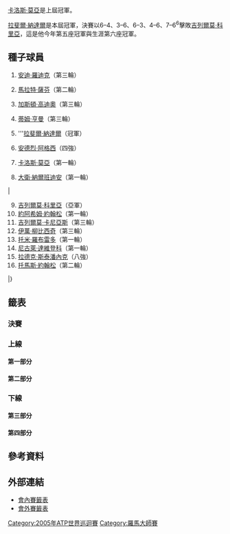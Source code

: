 {{noteTA|G1=Tennis
|1=zh-hans:圈;zh-hant:輪
|2=zh-hans:半区;zh-hant:半部;
|3=zh-hans:半决赛;zh-hk:準決賽;zh-tw:四強;
|4=zh-hans:半準决赛;zh-hk:半準決賽;zh-tw:八強;
}}

{{TennisEvents|2005|義大利公開賽|
| defchamp =
| champ  = {{flagicon|ESP}} [[拉斐爾·納達爾|拉斐爾·納達爾]]
| runner = {{flagicon|ARG}} [[吉列爾莫·科里亞|吉列爾莫·科里亞]]
| score  = 6–4、3–6、6–3、4–6、7–6<sup>6</sup>
}}

{{main|2005年義大利公開賽}}

[[卡洛斯·莫亞|卡洛斯·莫亞]]是上屆冠軍。

[[拉斐爾·納達爾|拉斐爾·納達爾]]是本屆冠軍，決賽以6–4、3–6、6–3、4–6、7–6<sup>6</sup>擊敗[[吉列爾莫·科里亞|吉列爾莫·科里亞]]，這是他今年第五座冠軍與生涯第六座冠軍。

==種子球員==
{{col-begin}}
{{col-2}}
#{{flagicon|USA}} [[安迪·羅迪克|安迪·羅迪克]]（第三輪）
#{{flagicon|RUS}} [[馬拉特·薩芬|馬拉特·薩芬]]（第二輪）
#{{flagicon|ARG}} [[加斯頓·高迪奧|加斯頓·高迪奧]]（第三輪）
#{{flagicon|GBR}} [[蒂姆·亨曼|蒂姆·亨曼]]（第三輪）
#{{flagicon|ESP}} '''[[拉斐爾·納達爾|拉斐爾·納達爾]]（冠軍）
#{{flagicon|USA}} [[安德烈·阿格西|安德烈·阿格西]]（四強）
#{{flagicon|ESP}} [[卡洛斯·莫亞|卡洛斯·莫亞]]（第一輪）
#{{flagicon|ARG}} [[大衛·納爾班迪安|大衛·納爾班迪安]]（第一輪）
|
<ol start=9>
<li> {{flagicon|ARG}} [[吉列爾莫·科里亞|吉列爾莫·科里亞]]（亞軍）</li>
<li> {{flagicon|SWE}} [[約阿希姆·約翰松|約阿希姆·約翰松]]（第一輪）</li>
<li> {{flagicon|ARG}} [[吉列爾莫·卡尼亞斯|吉列爾莫·卡尼亞斯]]（第三輪）</li>
<li> {{flagicon|CRO}} [[伊萬·柳比西奇|伊萬·柳比西奇]]（第三輪）</li>
<li> {{flagicon|ESP}} [[托米·羅布雷多|托米·羅布雷多]]（第一輪）</li>
<li> {{flagicon|RUS}} [[尼古萊·達維登科|尼古萊·達維登科]]（第一輪）</li>
<li> {{flagicon|CZE}} [[拉德克·斯泰潘內克|拉德克·斯泰潘內克]]（八強）</li>
<li> {{flagicon|SWE}} [[托馬斯·約翰松|托馬斯·約翰松]]（第二輪）</li>
</ol>
|}

==籤表==
{{Draw key}}

===決賽===
{{4TeamBracket-Tennis35
| RD1=四強
| RD2=決賽
| team-width=175

| RD1-seed1=9
| RD1-team1={{flagicon|ARG}} '''[[吉列爾莫·科里亞|科里亞]]
| RD1-score1-1='''7
| RD1-score1-2='''7<sup>7</sup>
| RD1-score1-3= 
| RD1-seed2=6
| RD1-team2={{flagicon|USA}} [[安德烈·阿格西|阿格西]]
| RD1-score2-1=5
| RD1-score2-2=6<sup>0</sup>
| RD1-score2-3= 
| RD1-seed3= 
| RD1-team3={{flagicon|ESP}} [[大衛·費雷爾|費雷爾]]
| RD1-score3-1='''6
| RD1-score3-2=4
| RD1-score3-3=5
| RD1-seed4=5
| RD1-team4={{flagicon|ESP}} '''[[拉斐爾·納達爾|納達爾]]
| RD1-score4-1=4
| RD1-score4-2='''6
| RD1-score4-3='''7
| RD2-seed1=9
| RD2-team1={{flagicon|ARG}} [[吉列爾莫·科里亞|科里亞]]
| RD2-score1-1=4
| RD2-score1-2='''6
| RD2-score1-3=3
| RD2-score1-4='''6
| RD2-score1-5=6<sup>6</sup>
| RD2-seed2=5
| RD2-team2={{flagicon|ESP}} '''[[拉斐爾·納達爾|納達爾]]
| RD2-score2-1='''6
| RD2-score2-2=3
| RD2-score2-3='''6
| RD2-score2-4=4
| RD2-score2-5='''7<sup>8</sup>
}}

===上線===
====第一部分====
{{16TeamBracket-Compact-Tennis3-Byes
| RD1=第一輪
| RD2=第二輪
| RD3=第三輪
| RD4=八強

| RD1-seed01=1
| RD1-team01={{flagicon|USA}} '''[[安迪·羅迪克|羅迪克]]
| RD1-score01-1='''6
| RD1-score01-2='''6
| RD1-score01-3= 
| RD1-seed02= 
| RD1-team02={{flagicon|GBR}} [[格雷格·魯塞德斯基|魯塞德斯基]]
| RD1-score02-1=4
| RD1-score02-2=2
| RD1-score02-3= 
| RD1-seed03= 
| RD1-team03={{flagicon|ESP}} '''[[阿爾伯特·科斯塔|科斯塔]]
| RD1-score03-1='''6
| RD1-score03-2='''6
| RD1-score03-3= 
| RD1-seed04=Q
| RD1-team04={{flagicon|ESP}} [[阿爾伯特·蒙塔涅斯|蒙塔涅斯]]
| RD1-score04-1=4
| RD1-score04-2=4
| RD1-score04-3= 
| RD1-seed05=Q
| RD1-team05={{flagicon|SUI}} '''[[斯坦尼斯拉斯·瓦夫林卡|瓦夫林卡]]
| RD1-score05-1='''6
| RD1-score05-2='''6
| RD1-score05-3= 
| RD1-seed06= 
| RD1-team06={{flagicon|CZE}} [[托馬什·貝爾迪赫|貝爾迪赫]]
| RD1-score06-1=1
| RD1-score06-2=4
| RD1-score06-3= 
| RD1-seed07= 
| RD1-team07={{flagicon|ESP}} '''[[費爾南多·貝爾達斯科|貝爾達斯科]]
| RD1-score07-1='''6
| RD1-score07-2='''7
| RD1-score07-3= 
| RD1-seed08=14
| RD1-team08={{flagicon|RUS}} [[尼古萊·達維登科|達維登科]]
| RD1-score08-1=3
| RD1-score08-2=5
| RD1-score08-3= 
| RD1-seed09=9
| RD1-team09={{flagicon|ARG}} '''[[吉列爾莫·科里亞|科里亞]]
| RD1-score09-1='''7<sup>7</sup>
| RD1-score09-2=5
| RD1-score09-3='''6
| RD1-seed10= 
| RD1-team10={{flagicon|CHI}} [[費爾南多·岡薩雷斯|岡薩雷斯]]
| RD1-score10-1=6<sup>5</sup>
| RD1-score10-2='''7
| RD1-score10-3=4
| RD1-seed11= 
| RD1-team11={{flagicon|GER}} '''[[尼古拉斯·基弗|基弗]]
| RD1-score11-1='''6
| RD1-score11-2='''6
| RD1-score11-3= 
| RD1-seed12= 
| RD1-team12={{flagicon|GER}} [[托米·哈斯|哈斯]]
| RD1-score12-1=3
| RD1-score12-2=1
| RD1-score12-3= 
| RD1-seed13= 
| RD1-team13={{flagicon|BLR}} [[馬克斯·米爾內|米爾內]]
| RD1-score13-1='''7
| RD1-score13-2=4
| RD1-score13-3=6<sup>6</sup>
| RD1-seed14=WC
| RD1-team14={{flagicon|ITA}} '''[[戴維德·桑吉內蒂|桑吉內蒂]]
| RD1-score14-1=5
| RD1-score14-2='''6
| RD1-score14-3='''7<sup>8</sup>
| RD1-seed15= 
| RD1-team15={{flagicon|FRA}} '''[[法布里斯·桑托羅|桑托羅]]
| RD1-score15-1='''6
| RD1-score15-2=1
| RD1-score15-3='''6
| RD1-seed16=8
| RD1-team16={{flagicon|ARG}} [[大衛·納爾班迪安|納爾班迪安]]
| RD1-score16-1=4
| RD1-score16-2='''6
| RD1-score16-3=4
| RD2-seed01=1
| RD2-team01={{flagicon|USA}} '''[[安迪·羅迪克|羅迪克]]
| RD2-score01-1='''6
| RD2-score01-2='''7
| RD2-score01-3= 
| RD2-seed02= 
| RD2-team02={{flagicon|ESP}} [[阿爾伯特·科斯塔|科斯塔]]
| RD2-score02-1=4
| RD2-score02-2=5
| RD2-score02-3= 
| RD2-seed03=Q
| RD2-team03={{flagicon|SUI}} [[斯坦尼斯拉斯·瓦夫林卡|瓦夫林卡]]
| RD2-score03-1=6<sup>8</sup>
| RD2-score03-2=2
| RD2-score03-3= 
| RD2-seed04= 
| RD2-team04={{flagicon|ESP}} '''[[費爾南多·貝爾達斯科|貝爾達斯科]]
| RD2-score04-1='''7<sup>10</sup>
| RD2-score04-2='''6
| RD2-score04-3= 
| RD2-seed05=9
| RD2-team05={{flagicon|ARG}} '''[[吉列爾莫·科里亞|科里亞]]
| RD2-score05-1='''6
| RD2-score05-2='''6
| RD2-score05-3= 
| RD2-seed06= 
| RD2-team06={{flagicon|GER}} [[尼古拉斯·基弗|基弗]]
| RD2-score06-1=1
| RD2-score06-2=1
| RD2-score06-3= 
| RD2-seed07=WC
| RD2-team07={{flagicon|ITA}} '''[[戴維德·桑吉內蒂|桑吉內蒂]]
| RD2-score07-1='''6
| RD2-score07-2='''7
| RD2-score07-3= 
| RD2-seed08= 
| RD2-team08={{flagicon|FRA}} [[法布里斯·桑托羅|桑托羅]]
| RD2-score08-1=3
| RD2-score08-2=5
| RD2-score08-3= 
| RD3-seed01=1
| RD3-team01={{flagicon|USA}} [[安迪·羅迪克|羅迪克]]
| RD3-score01-1='''7<sup>7</sup>
| RD3-score01-2=6<sup>3</sup>
| RD3-score01-3=4
| RD3-seed02= 
| RD3-team02={{flagicon|ESP}} '''[[費爾南多·貝爾達斯科|貝爾達斯科]]
| RD3-score02-1=6<sup>1</sup>
| RD3-score02-2='''7<sup>7</sup>
| RD3-score02-3='''6
| RD3-seed03=9
| RD3-team03={{flagicon|ARG}} '''[[吉列爾莫·科里亞|科里亞]]
| RD3-score03-1='''6
| RD3-score03-2='''6
| RD3-score03-3= 
| RD3-seed04=WC
| RD3-team04={{flagicon|ITA}} [[戴維德·桑吉內蒂|桑吉內蒂]]
| RD3-score04-1=0
| RD3-score04-2=4
| RD3-score04-3= 
| RD4-seed01= 
| RD4-team01={{flagicon|ESP}} [[費爾南多·貝爾達斯科|貝爾達斯科]]
| RD4-score01-1='''6
| RD4-score01-2=3
| RD4-score01-3=3
| RD4-seed02=9
| RD4-team02={{flagicon|ARG}} '''[[吉列爾莫·科里亞|科里亞]]
| RD4-score02-1=3
| RD4-score02-2='''6
| RD4-score02-3='''6
}}

====第二部分====
{{16TeamBracket-Compact-Tennis3-Byes
| RD1=第一輪
| RD2=第二輪
| RD3=第三輪
| RD4=八強

| RD1-seed01=4
| RD1-team01={{flagicon|GBR}} '''[[蒂姆·亨曼|亨曼]]
| RD1-score01-1='''6
| RD1-score01-2='''6
| RD1-score01-3= 
| RD1-seed02= 
| RD1-team02={{flagicon|BRA}} [[古斯塔沃·庫爾滕|庫爾滕]]
| RD1-score02-1=3
| RD1-score02-2=3
| RD1-score02-3= 
| RD1-seed03= 
| RD1-team03={{flagicon|CHI}} '''[[尼古拉斯·馬蘇|馬蘇]]
| RD1-score03-1='''6
| RD1-score03-2='''6
| RD1-score03-3= 
| RD1-seed04=Q
| RD1-team04={{flagicon|FRA}} [[保羅-亨利·馬蒂厄|馬蒂厄]]
| RD1-score04-1=0
| RD1-score04-2=4
| RD1-score04-3= 
| RD1-seed05= 
| RD1-team05={{flagicon|BRA}} [[里卡多·梅洛|梅洛]]
| RD1-score05-1=4
| RD1-score05-2=3
| RD1-score05-3= 
| RD1-seed06= 
| RD1-team06={{flagicon|SVK}} '''[[多米尼克·赫巴蒂|赫巴蒂]]
| RD1-score06-1='''6
| RD1-score06-2='''6
| RD1-score06-3= 
| RD1-seed07=Q
| RD1-team07={{flagicon|FRA}} '''[[儒利安·貝內托|貝內托]]
| RD1-score07-1='''6
| RD1-score07-2='''6
| RD1-score07-3= 
| RD1-seed08=13
| RD1-team08={{flagicon|ESP}} [[托米·羅布雷多|羅布雷多]]
| RD1-score08-1=1
| RD1-score08-2=0
| RD1-score08-3= 
| RD1-seed09=12
| RD1-team09={{flagicon|CRO}} '''[[伊萬·柳比西奇|柳比西奇]]
| RD1-score09-1='''6
| RD1-score09-2='''6
| RD1-score09-3= 
| RD1-seed10= 
| RD1-team10={{flagicon|BEL}} [[奧利維埃·羅庫斯|O 羅庫斯]]
| RD1-score10-1=3
| RD1-score10-2=3
| RD1-score10-3= 
| RD1-seed11= 
| RD1-team11={{flagicon|DEN}} [[堅尼夫·卡遜|卡遜]]
| RD1-score11-1=3
| RD1-score11-2=2
| RD1-score11-3= 
| RD1-seed12= 
| RD1-team12={{flagicon|FRA}} '''[[塞巴斯蒂安·格羅斯讓|格羅斯讓]]
| RD1-score12-1='''6
| RD1-score12-2='''6
| RD1-score12-3= 
| RD1-seed13=Q
| RD1-team13={{flagicon|FRA}} '''[[里夏爾·加斯奎特|加斯奎特]]
| RD1-score13-1='''6
| RD1-score13-2='''6
| RD1-score13-3= 
| RD1-seed14= 
| RD1-team14={{flagicon|THA}} [[帕拉東·斯里查潘|斯里查潘]]
| RD1-score14-1=0
| RD1-score14-2=2
| RD1-score14-3= 
| RD1-seed15=WC
| RD1-team15={{flagicon|ITA}} [[阿萊西·迪·毛羅|迪·毛羅]]
| RD1-score15-1=5
| RD1-score15-2=2
| RD1-score15-3= 
| RD1-seed16=6
| RD1-team16={{flagicon|USA}} '''[[安德烈·阿格西|阿格西]]
| RD1-score16-1='''7
| RD1-score16-2='''6
| RD1-score16-3= 
| RD2-seed01=4
| RD2-team01={{flagicon|GBR}} '''[[蒂姆·亨曼|亨曼]]
| RD2-score01-1='''6
| RD2-score01-2='''6
| RD2-score01-3= 
| RD2-seed02= 
| RD2-team02={{flagicon|CHI}} [[尼古拉斯·馬蘇|馬蘇]]
| RD2-score02-1=3
| RD2-score02-2=2
| RD2-score02-3= 
| RD2-seed03= 
| RD2-team03={{flagicon|SVK}} '''[[多米尼克·赫巴蒂|赫巴蒂]]
| RD2-score03-1='''7<sup>7</sup>
| RD2-score03-2='''6
| RD2-score03-3= 
| RD2-seed04=Q
| RD2-team04={{flagicon|FRA}} [[儒利安·貝內托|貝內托]]
| RD2-score04-1=6<sup>4</sup>
| RD2-score04-2=0
| RD2-score04-3= 
| RD2-seed05=12
| RD2-team05={{flagicon|CRO}} '''[[伊萬·柳比西奇|柳比西奇]]
| RD2-score05-1='''6
| RD2-score05-2=3
| RD2-score05-3='''6
| RD2-seed06= 
| RD2-team06={{flagicon|FRA}} [[塞巴斯蒂安·格羅斯讓|格羅斯讓]]
| RD2-score06-1=4
| RD2-score06-2='''6
| RD2-score06-3=3
| RD2-seed07=Q
| RD2-team07={{flagicon|FRA}} [[里夏爾·加斯奎特|加斯奎特]]
| RD2-score07-1=2
| RD2-score07-2=3
| RD2-score07-3= 
| RD2-seed08=6
| RD2-team08={{flagicon|USA}} '''[[安德烈·阿格西|阿格西]]
| RD2-score08-1='''6
| RD2-score08-2='''6
| RD2-score08-3= 
| RD3-seed01=4
| RD3-team01={{flagicon|GBR}} [[蒂姆·亨曼|亨曼]]
| RD3-score01-1=3
| RD3-score01-2='''6
| RD3-score01-3=3
| RD3-seed02= 
| RD3-team02={{flagicon|SVK}} '''[[多米尼克·赫巴蒂|赫巴蒂]]
| RD3-score02-1='''6
| RD3-score02-2=3
| RD3-score02-3='''6
| RD3-seed03=12
| RD3-team03={{flagicon|CRO}} [[伊萬·柳比西奇|柳比西奇]]
| RD3-score03-1=6<sup>4</sup>
| RD3-score03-2=3
| RD3-score03-3= 
| RD3-seed04=6
| RD3-team04={{flagicon|USA}} '''[[安德烈·阿格西|阿格西]]
| RD3-score04-1='''7<sup>7</sup>
| RD3-score04-2='''6
| RD3-score04-3= 
| RD4-seed01= 
| RD4-team01={{flagicon|SVK}} [[多米尼克·赫巴蒂|赫巴蒂]]
| RD4-score01-1=3
| RD4-score01-2=3
| RD4-score01-3= 
| RD4-seed02=6
| RD4-team02={{flagicon|USA}} '''[[安德烈·阿格西|阿格西]]
| RD4-score02-1='''6
| RD4-score02-2='''6
| RD4-score02-3= 
}}

===下線===
====第三部分====
{{16TeamBracket-Compact-Tennis3-Byes
| RD1=第一輪
| RD2=第二輪
| RD3=第三輪
| RD4=八強

| RD1-seed01=7
| RD1-team01={{flagicon|ESP}} [[卡洛斯·莫亞|莫亞]]
| RD1-score01-1=4
| RD1-score01-2=6<sup>7</sup>
| RD1-score01-3= 
| RD1-seed02=WC
| RD1-team02={{flagicon|ITA}} '''[[波蒂托·斯塔拉切|斯塔拉切]]
| RD1-score02-1='''6
| RD1-score02-2='''7<sup>9</sup>
| RD1-score02-3= 
| RD1-seed03=LL
| RD1-team03={{flagicon|ESP}} '''[[阿爾貝托·馬丁|馬丁]]
| RD1-score03-1='''6
| RD1-score03-2=1
| RD1-score03-3= 
| RD1-seed04= 
| RD1-team04={{flagicon|GER}} [[萊納·舒特勒|舒特勒]]
| RD1-score04-1=0
| RD1-score04-2=0<sup>r</sup>
| RD1-score04-3=
| RD1-seed05= 
| RD1-team05={{flagicon|GER}} [[弗洛里安·邁爾|邁爾]]
| RD1-score05-1='''6
| RD1-score05-2=3
| RD1-score05-3=5
| RD1-seed06= 
| RD1-team06={{flagicon|PER}} '''[[路易斯·奧爾納|奧爾納]]
| RD1-score06-1=4
| RD1-score06-2='''6
| RD1-score06-3='''7
| RD1-seed07=WC
| RD1-team07={{flagicon|ITA}} '''[[安德烈亞斯·塞皮|塞皮]]
| RD1-score07-1='''6
| RD1-score07-2='''6
| RD1-score07-3= 
| RD1-seed08=10
| RD1-team08={{flagicon|SWE}} [[約阿希姆·約翰松|約翰松]]
| RD1-score08-1=1
| RD1-score08-2=2
| RD1-score08-3= 
| RD1-seed09=16
| RD1-team09={{flagicon|SWE}} '''[[托馬斯·約翰松|約翰松]]
| RD1-score09-1='''6
| RD1-score09-2='''6
| RD1-score09-3= 
| RD1-seed10= 
| RD1-team10={{flagicon|ESP}} [[費利西亞諾·洛佩斯|洛佩斯]]
| RD1-score10-1=3
| RD1-score10-2=2
| RD1-score10-3= 
| RD1-seed11= 
| RD1-team11={{flagicon|FRA}} [[西里爾·索尼耶|索尼耶]]
| RD1-score11-1=1
| RD1-score11-2=3
| RD1-score11-3= 
| RD1-seed12= 
| RD1-team12={{flagicon|ESP}} '''[[大衛·費雷爾|費雷爾]]
| RD1-score12-1='''6
| RD1-score12-2='''6
| RD1-score12-3= 
| RD1-seed13= 
| RD1-team13={{flagicon|ITA}} '''[[菲利波·沃蘭德里|沃蘭德里]]
| RD1-score13-1='''6
| RD1-score13-2='''6
| RD1-score13-3= 
| RD1-seed14= 
| RD1-team14={{flagicon|MAR}} [[尤尼斯·艾諾伊|艾諾伊]]
| RD1-score14-1=0
| RD1-score14-2=2
| RD1-score14-3= 
| RD1-seed15= 
| RD1-team15={{flagicon|SVK}} [[卡洛爾·貝克|貝克]]
| RD1-score15-1=4
| RD1-score15-2=3
| RD1-score15-3= 
| RD1-seed16=3
| RD1-team16={{flagicon|ARG}} '''[[加斯頓·高迪奧|高迪奧]]
| RD1-score16-1='''6
| RD1-score16-2='''6
| RD1-score16-3= 
| RD2-seed01=WC
| RD2-team01={{flagicon|ITA}} [[波蒂托·斯塔拉切|斯塔拉切]]
| RD2-score01-1=3
| RD2-score01-2='''6
| RD2-score01-3=3
| RD2-seed02=LL
| RD2-team02={{flagicon|ESP}} '''[[阿爾貝托·馬丁|馬丁]]
| RD2-score02-1='''6
| RD2-score02-2=3
| RD2-score02-3='''6
| RD2-seed03= 
| RD2-team03={{flagicon|PER}} '''[[路易斯·奧爾納|奧爾納]]
| RD2-score03-1=2
| RD2-score03-2='''6
| RD2-score03-3='''6
| RD2-seed04=WC
| RD2-team04={{flagicon|ITA}} [[安德烈亞斯·塞皮|塞皮]]
| RD2-score04-1='''6
| RD2-score04-2=3
| RD2-score04-3=4
| RD2-seed05=16
| RD2-team05={{flagicon|SWE}} [[托馬斯·約翰松|約翰松]]
| RD2-score05-1=3
| RD2-score05-2=4
| RD2-score05-3= 
| RD2-seed06= 
| RD2-team06={{flagicon|ESP}} '''[[大衛·費雷爾|費雷爾]]
| RD2-score06-1='''6
| RD2-score06-2='''6
| RD2-score06-3= 
| RD2-seed07= 
| RD2-team07={{flagicon|ITA}} [[菲利波·沃蘭德里|沃蘭德里]]
| RD2-score07-1=4
| RD2-score07-2=2
| RD2-score07-3= 
| RD2-seed08=3
| RD2-team08={{flagicon|ARG}} '''[[加斯頓·高迪奧|高迪奧]]
| RD2-score08-1='''6
| RD2-score08-2='''6
| RD2-score08-3= 
| RD3-seed01=LL
| RD3-team01={{flagicon|ESP}} '''[[阿爾貝托·馬丁|馬丁]]
| RD3-score01-1='''6
| RD3-score01-2='''6
| RD3-score01-3= 
| RD3-seed02= 
| RD3-team02={{flagicon|PER}} [[路易斯·奧爾納|奧爾納]]
| RD3-score02-1=1
| RD3-score02-2=3
| RD3-score02-3= 
| RD3-seed03= 
| RD3-team03={{flagicon|ESP}} '''[[大衛·費雷爾|費雷爾]]
| RD3-score03-1='''6
| RD3-score03-2='''6
| RD3-score03-3= 
| RD3-seed04=3
| RD3-team04={{flagicon|ARG}} [[加斯頓·高迪奧|高迪奧]]
| RD3-score04-1=0
| RD3-score04-2=1
| RD3-score04-3= 
| RD4-seed01=LL
| RD4-team01={{flagicon|ESP}} [[阿爾貝托·馬丁|馬丁]]
| RD4-score01-1=2
| RD4-score01-2='''6
| RD4-score01-3=5
| RD4-seed02= 
| RD4-team02={{flagicon|ESP}} '''[[大衛·費雷爾|費雷爾]]
| RD4-score02-1='''6
| RD4-score02-2=3
| RD4-score02-3='''7
}}

====第四部分====
{{16TeamBracket-Compact-Tennis3-Byes
| RD1=第一輪
| RD2=第二輪
| RD3=第三輪
| RD4=八強

| RD1-seed01=5
| RD1-team01={{flagicon|ESP}} '''[[拉斐爾·納達爾|納達爾]]
| RD1-score01-1='''6
| RD1-score01-2='''6
| RD1-score01-3= 
| RD1-seed02= 
| RD1-team02={{flagicon|RUS}} [[米哈伊爾·尤日尼|尤日尼]]
| RD1-score02-1=0
| RD1-score02-2=2
| RD1-score02-3= 
| RD1-seed03=Q
| RD1-team03={{flagicon|ROM}} '''[[維克托·哈內斯庫|哈內斯庫]]
| RD1-score03-1='''6
| RD1-score03-2=3
| RD1-score03-3='''6
| RD1-seed04= 
| RD1-team04={{flagicon|AUT}} [[于爾根·梅爾澤|梅爾澤]]
| RD1-score04-1=4
| RD1-score04-2='''6
| RD1-score04-3=3
| RD1-seed05=Q
| RD1-team05={{flagicon|ARG}} '''[[胡安·摩納哥|摩納哥]]
| RD1-score05-1='''6
| RD1-score05-2='''6
| RD1-score05-3= 
| RD1-seed06= 
| RD1-team06={{flagicon|SWE}} [[羅賓·索德靈|索德靈]]
| RD1-score06-1=3
| RD1-score06-2=2
| RD1-score06-3= 
| RD1-seed07= 
| RD1-team07={{flagicon|ROM}} [[安德烈·帕維爾|帕維爾]]
| RD1-score07-1=5
| RD1-score07-2=2
| RD1-score07-3= 
| RD1-seed08=11
| RD1-team08={{flagicon|ARG}} '''[[吉列爾莫·卡尼亞斯|卡尼亞斯]]
| RD1-score08-1='''7
| RD1-score08-2='''6
| RD1-score08-3= 
| RD1-seed09=15
| RD1-team09={{flagicon|CZE}} '''[[拉德克·斯泰潘內克|斯泰潘內克]]
| RD1-score09-1='''6
| RD1-score09-2=6<sup>5</sup>
| RD1-score09-3='''6
| RD1-seed10= 
| RD1-team10={{flagicon|CRO}} [[馬里奧·安契奇|安契奇]]
| RD1-score10-1=1
| RD1-score10-2='''7<sup>7</sup>
| RD1-score10-3=3
| RD1-seed11= 
| RD1-team11={{flagicon|FRA}} [[米卡埃爾·洛德拉|洛德拉]]
| RD1-score11-1=4
| RD1-score11-2=4
| RD1-score11-3= 
| RD1-seed12= 
| RD1-team12={{flagicon|ARG}} '''[[胡安·伊格納西奧·切拉|切拉]]
| RD1-score12-1='''6
| RD1-score12-2='''6
| RD1-score12-3= 
| RD1-seed13=Q
| RD1-team13={{flagicon|ESP}} '''[[尼古拉斯·阿爾瑪格羅|阿爾瑪格羅]]
| RD1-score13-1=3
| RD1-score13-2='''6
| RD1-score13-3='''6
| RD1-seed14= 
| RD1-team14={{flagicon|RUS}} [[伊戈爾·安德烈耶夫|安德烈耶夫]]
| RD1-score14-1='''6
| RD1-score14-2=4
| RD1-score14-3=1
| RD1-seed15= 
| RD1-team15={{flagicon|CZE}} [[伊里·諾瓦克|諾瓦克]]
| RD1-score15-1='''7<sup>7</sup>
| RD1-score15-2=1
| RD1-score15-3=1
| RD1-seed16=2
| RD1-team16={{flagicon|RUS}} '''[[馬拉特·薩芬|薩芬]]
| RD1-score16-1=6<sup>3</sup>
| RD1-score16-2='''6
| RD1-score16-3='''6
| RD2-seed01=5
| RD2-team01={{flagicon|ESP}} '''[[拉斐爾·納達爾|納達爾]]
| RD2-score01-1='''6
| RD2-score01-2='''6
| RD2-score01-3= 
| RD2-seed02=Q
| RD2-team02={{flagicon|ROM}} [[維克托·哈內斯庫|哈內斯庫]]
| RD2-score02-1=1
| RD2-score02-2=1
| RD2-score02-3= 
| RD2-seed03=Q
| RD2-team03={{flagicon|ARG}} [[胡安·摩納哥|摩納哥]]
| RD2-score03-1=0
| RD2-score03-2=0
| RD2-score03-3= 
| RD2-seed04=11
| RD2-team04={{flagicon|ARG}} '''[[吉列爾莫·卡尼亞斯|卡尼亞斯]]
| RD2-score04-1='''6
| RD2-score04-2='''6
| RD2-score04-3= 
| RD2-seed05=15
| RD2-team05={{flagicon|CZE}} '''[[拉德克·斯泰潘內克|斯泰潘內克]]
| RD2-score05-1='''6
| RD2-score05-2=4
| RD2-score05-3='''6
| RD2-seed06= 
| RD2-team06={{flagicon|ARG}} [[胡安·伊格納西奧·切拉|切拉]]
| RD2-score06-1=4
| RD2-score06-2='''6
| RD2-score06-3=1
| RD2-seed07=Q
| RD2-team07={{flagicon|ESP}} '''[[尼古拉斯·阿爾瑪格羅|阿爾瑪格羅]]
| RD2-score07-1='''6
| RD2-score07-2='''6
| RD2-score07-3= 
| RD2-seed08=2
| RD2-team08={{flagicon|RUS}} [[馬拉特·薩芬|薩芬]]
| RD2-score08-1=4
| RD2-score08-2=3
| RD2-score08-3= 
| RD3-seed01=5
| RD3-team01={{flagicon|ESP}} '''[[拉斐爾·納達爾|納達爾]]
| RD3-score01-1='''6
| RD3-score01-2='''6
| RD3-score01-3= 
| RD3-seed02=11
| RD3-team02={{flagicon|ARG}} [[吉列爾莫·卡尼亞斯|卡尼亞斯]]
| RD3-score02-1=3
| RD3-score02-2=1
| RD3-score02-3= 
| RD3-seed03=15
| RD3-team03={{flagicon|CZE}} '''[[拉德克·斯泰潘內克|斯泰潘內克]]
| RD3-score03-1=4
| RD3-score03-2='''6
| RD3-score03-3='''6
| RD3-seed04=Q
| RD3-team04={{flagicon|ESP}} [[尼古拉斯·阿爾瑪格羅|阿爾瑪格羅]]
| RD3-score04-1='''6
| RD3-score04-2=4
| RD3-score04-3=2
| RD4-seed01=5
| RD4-team01={{flagicon|ESP}} '''[[拉斐爾·納達爾|納達爾]]
| RD4-score01-1=5
| RD4-score01-2='''6
| RD4-score01-3='''6
| RD4-seed02=15
| RD4-team02={{flagicon|CZE}} [[拉德克·斯泰潘內克|斯泰潘內克]]
| RD4-score02-1='''7
| RD4-score02-2=1
| RD4-score02-3=1
}}

==參考資料==
{{reflist}}

==外部連結==
*[http://www.atpworldtour.com/posting/2005/416/mds.pdf 會內賽籤表]{{Wayback|url=http://www.atpworldtour.com/posting/2005/416/mds.pdf |date=20130901095818 }}
*[http://www.atpworldtour.com/posting/2005416/qs.pdf 會外賽籤表]

[[Category:2005年ATP世界巡迴賽|Category:2005年ATP世界巡迴賽]]
[[Category:羅馬大師賽|Category:羅馬大師賽]]